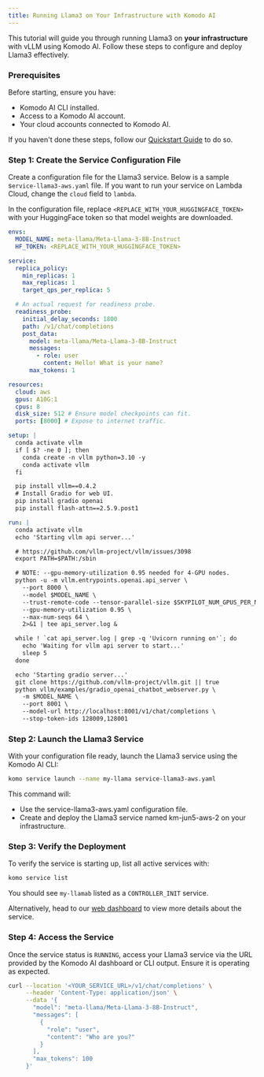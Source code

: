 ```yaml
---
title: Running Llama3 on Your Infrastructure with Komodo AI
---
```


This tutorial will guide you through running Llama3 on **your infrastructure** with vLLM using Komodo AI. Follow these steps to configure and deploy Llama3 effectively.

### Prerequisites

Before starting, ensure you have:

- Komodo AI CLI installed.
- Access to a Komodo AI account.
- Your cloud accounts connected to Komodo AI.

If you haven't done these steps, follow our [Quickstart Guide](../quickstart) to do so.

### Step 1: Create the Service Configuration File

Create a configuration file for the Llama3 service. Below is a sample s`ervice-llama3-aws.yaml` file. If you want to run your service on Lambda Cloud, change the `cloud` field to `lambda`.

In the configuration file, replace `<REPLACE_WITH_YOUR_HUGGINGFACE_TOKEN>` with your HuggingFace token so that model weights are downloaded.

```yaml
envs:
  MODEL_NAME: meta-llama/Meta-Llama-3-8B-Instruct
  HF_TOKEN: <REPLACE_WITH_YOUR_HUGGINGFACE_TOKEN>

service:
  replica_policy:
    min_replicas: 1
    max_replicas: 1
    target_qps_per_replica: 5

  # An actual request for readiness probe.
  readiness_probe:
    initial_delay_seconds: 1800
    path: /v1/chat/completions
    post_data:
      model: meta-llama/Meta-Llama-3-8B-Instruct
      messages:
        - role: user
          content: Hello! What is your name?
      max_tokens: 1

resources:
  cloud: aws
  gpus: A10G:1
  cpus: 8
  disk_size: 512 # Ensure model checkpoints can fit.
  ports: [8000] # Expose to internet traffic.

setup: |
  conda activate vllm
  if [ $? -ne 0 ]; then
    conda create -n vllm python=3.10 -y
    conda activate vllm
  fi

  pip install vllm==0.4.2
  # Install Gradio for web UI.
  pip install gradio openai
  pip install flash-attn==2.5.9.post1

run: |
  conda activate vllm
  echo 'Starting vllm api server...'

  # https://github.com/vllm-project/vllm/issues/3098
  export PATH=$PATH:/sbin

  # NOTE: --gpu-memory-utilization 0.95 needed for 4-GPU nodes.
  python -u -m vllm.entrypoints.openai.api_server \
    --port 8000 \
    --model $MODEL_NAME \
    --trust-remote-code --tensor-parallel-size $SKYPILOT_NUM_GPUS_PER_NODE \
    --gpu-memory-utilization 0.95 \
    --max-num-seqs 64 \
    2>&1 | tee api_server.log &

  while ! `cat api_server.log | grep -q 'Uvicorn running on'`; do
    echo 'Waiting for vllm api server to start...'
    sleep 5
  done

  echo 'Starting gradio server...'
  git clone https://github.com/vllm-project/vllm.git || true
  python vllm/examples/gradio_openai_chatbot_webserver.py \
    -m $MODEL_NAME \
    --port 8001 \
    --model-url http://localhost:8001/v1/chat/completions \
    --stop-token-ids 128009,128001
```

### Step 2: Launch the Llama3 Service

With your configuration file ready, launch the Llama3 service using the Komodo AI CLI:

```bash
komo service launch --name my-llama service-llama3-aws.yaml
```

This command will:

- Use the service-llama3-aws.yaml configuration file.
- Create and deploy the Llama3 service named km-jun5-aws-2 on your infrastructure.

### Step 3: Verify the Deployment

To verify the service is starting up, list all active services with:

```bash
komo service list
```

You should see `my-llamab` listed as a `CONTROLLER_INIT` service.

Alternatively, head to our [web dashboard](https://app.komodoai.dev) to view more details about the service.

### Step 4: Access the Service

Once the service status is `RUNNING`, access your Llama3 service via the URL provided by the Komodo AI dashboard or CLI output. Ensure it is operating as expected.

```bash
curl --location '<YOUR_SERVICE_URL>/v1/chat/completions' \
     --header 'Content-Type: application/json' \
     --data '{
       "model": "meta-llama/Meta-Llama-3-8B-Instruct",
       "messages": [
         {
           "role": "user",
           "content": "Who are you?"
         }
       ],
       "max_tokens": 100
     }'
```
